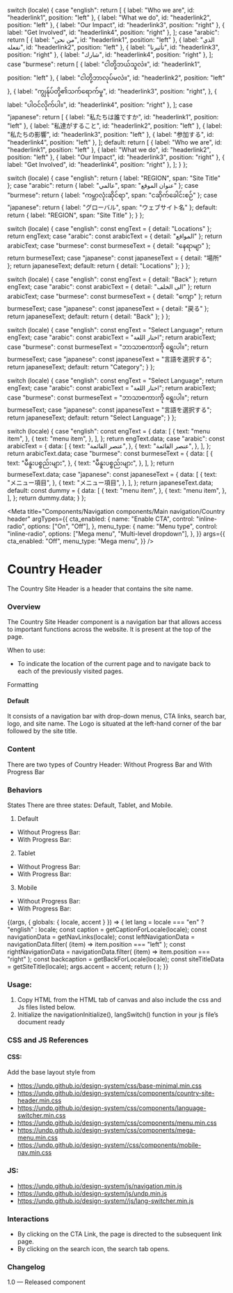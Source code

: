 
  switch (locale) {
    case "english":
      return [
        { label: "Who we are", id: "headerlink1", position: "left" },
        { label: "What we do", id: "headerlink2", position: "left" },
        { label: "Our Impact", id: "headerlink3", position: "right" },
        { label: "Get Involved", id: "headerlink4", position: "right" },
      ];
    case "arabic":
      return [
        { label: "من نحن", id: "headerlink1", position: "left" },
        { label: "الذي نفعله", id: "headerlink2", position: "left" },
        { label: "تأثيرنا", id: "headerlink3", position: "right" },
        { label: "شارك", id: "headerlink4", position: "right" },
      ];
    case "burmese":
      return [
        { label: "ငါတို့ဘယ်သူလဲ။", id: "headerlink1", position: "left" },
        { label: "ငါတို့ဘာလုပ်မလဲ။", id: "headerlink2", position: "left" },
        {
          label: "ကျွန်ုပ်တို့၏သက်ရောက်မှု",
          id: "headerlink3",
          position: "right",
        },
        { label: "ပါဝင်လိုက်ပါ။", id: "headerlink4", position: "right" },
      ];
    case "japanese":
      return [
        { label: "私たちは誰ですか", id: "headerlink1", position: "left" },
        { label: "私達がすること", id: "headerlink2", position: "left" },
        { label: "私たちの影響", id: "headerlink3", position: "left" },
        { label: "参加する", id: "headerlink4", position: "left" },
      ];
    default:
      return [
        { label: "Who we are", id: "headerlink1", position: "left" },
        { label: "What we do", id: "headerlink2", position: "left" },
        { label: "Our Impact", id: "headerlink3", position: "right" },
        { label: "Get Involved", id: "headerlink4", position: "right" },
      ];
  }
};

  switch (locale) {
    case "english":
      return { label: "REGION", span: "Site Title" };
    case "arabic":
      return { label: "عالمي", span: "عنوان الموقع" };
    case "burmese":
      return { label: "ကမ္ဘာလုံးဆိုင်ရာ", span: "ငဆိုက်ခေါင်းစဉ်" };
    case "japanese":
      return { label: "グローバル", span: "ウェブサイト名" };
    default:
      return { label: "REGION", span: "Site Title" };
  }
};

  switch (locale) {
    case "english":
      const engText = { detail: "Locations" };
      return engText;
    case "arabic":
      const arabicText = { detail: "المواقع" };
      return arabicText;
    case "burmese":
      const burmeseText = { detail: "နေရာမျာ" };
      return burmeseText;
    case "japanese":
      const japaneseText = { detail: "場所" };
      return japaneseText;
    default:
      return { detail: "Locations" };
  }
};

  switch (locale) {
    case "english":
      const engText = { detail: "Back" };
      return engText;
    case "arabic":
      const arabicText = { detail: "الى الخلف" };
      return arabicText;
    case "burmese":
      const burmeseText = { detail: "ကျော" };
      return burmeseText;
    case "japanese":
      const japaneseText = { detail: "戻る" };
      return japaneseText;
    default:
      return { detail: "Back" };
  }
};

  switch (locale) {
    case "english":
      const engText = "Select Language";
      return engText;
    case "arabic":
      const arabicText = "اختار اللغة";
      return arabicText;
    case "burmese":
      const burmeseText = "ဘာသာစကားကို ရွေးပါ။";
      return burmeseText;
    case "japanese":
      const japaneseText = "言語を選択する";
      return japaneseText;
    default:
      return "Category";
  }
};

  switch (locale) {
    case "english":
      const engText = "Select Language";
      return engText;
    case "arabic":
      const arabicText = "اختار اللغة";
      return arabicText;
    case "burmese":
      const burmeseText = "ဘာသာစကားကို ရွေးပါ။";
      return burmeseText;
    case "japanese":
      const japaneseText = "言語を選択する";
      return japaneseText;
    default:
      return "Select Language";
  }
};

  switch (locale) {
    case "english":
      const engText = {
        data: [
          {
            text: "menu item",
          },
          {
            text: "menu item",
          },
        ],
      };
      return engText.data;
    case "arabic":
      const arabicText = {
        data: [
          {
            text: "عنصر القائمة",
          },
          {
            text: "عنصر القائمة",
          },
        ],
      };
      return arabicText.data;
    case "burmese":
      const burmeseText = {
        data: [
          {
            text: "မီနူးပစ္စည်းများ",
          },
          {
            text: "မီနူးပစ္စည်းများ",
          },
        ],
      };
      return burmeseText.data;
    case "japanese":
      const japaneseText = {
        data: [
          {
            text: "メニュー項目",
          },
          {
            text: "メニュー項目",
          },
        ],
      };
      return japaneseText.data;
    default:
      const dummy = {
        data: [
          {
            text: "menu item",
          },
          {
            text: "menu item",
          },
        ],
      };
      return dummy.data;
  }
};

<Meta
  title="Components/Navigation components/Main navigation/Country header"
  argTypes={{
    cta_enabled: {
      name: "Enable CTA",
      control: "inline-radio",
      options: ["On", "Off"],
    },
    menu_type: {
      name: "Menu type",
      control: "inline-radio",
      options: ["Mega menu", "Multi-level dropdown"],
    },
  }}
  args={{
    cta_enabled: "Off",
    menu_type: "Mega menu",
  }}
/>

<style>{`
  iframe {
    min-height: 400px;
  }
`}</style>

# Country Header

The Country Site Header is a header that contains the site name.

### Overview

The Country Site Header component is a navigation bar that allows access to important functions across the website. It is present at the top of the page.

When to use:

- To indicate the location of the current page and to navigate back to each of the previously visited pages.

Formatting

#### Default

It consists of a navigation bar with drop-down menus, CTA links, search bar, logo, and site name. The Logo is situated at the left-hand corner of the bar followed by the site title.

### Content

There are two types of Country Header: Without Progress Bar and With Progress Bar

### Behaviors

States
There are three states: Default, Tablet, and Mobile.

1. Default

- Without Progress Bar:
- With Progress Bar:

2. Tablet

- Without Progress Bar:
- With Progress Bar:

3. Mobile

- Without Progress Bar:
- With Progress Bar:

<Canvas>
  <Story
    name="Country header"
    parameters={{
      layout: "fullscreen",
      docs: {
        inlineStories: false,
        iframeHeight: "100%",
      },
    }}
  >
    {(args, { globals: { locale, accent } }) => {
      let lang = locale === "en" ? "english" : locale;
      const caption = getCaptionForLocale(locale);
      const navigationData = getNavLinks(locale);
      const leftNavigationData = navigationData.filter(
        (item) => item.position === "left"
      );
      const rightNavigationData = navigationData.filter(
        (item) => item.position === "right"
      );
      const backcaption = getBackForLocale(locale);
      const siteTitleData = getSiteTitle(locale);
      args.accent = accent;
      return (
        <CountrySiteHeader
          siteTitleData={siteTitleData}
          backcaption={backcaption}
          locale={locale}
          leftNavigationData={leftNavigationData}
          navigationData={navigationData}
          rightNavigationData={rightNavigationData}
          menuData={navigationData}
          languageswitcherData={Languageswitcher(locale)}
          text={caption}
          locationData={getLocationDataForLocale(locale)}
          langSelect={getSelectlanguage(locale)}
          {...args}
        ></CountrySiteHeader>
      );
    }}
  </Story>
</Canvas>

### Usage:

1. Copy HTML from the HTML tab of canvas and also include the css and Js files listed below.
2. Initialize the navigationInitialize(), langSwitch() function in your js file’s document ready

### CSS and JS References

#### CSS:

Add the base layout style from

- https://undp.github.io/design-system/css/base-minimal.min.css
- https://undp.github.io/design-system/css/components/country-site-header.min.css
- https://undp.github.io/design-system/css/components/language-switcher.min.css
- https://undp.github.io/design-system/css/components/menu.min.css
- https://undp.github.io/design-system/css/components/mega-menu.min.css
- https://undp.github.io/design-system//css/components/mobile-nav.min.css

### JS:

- https://undp.github.io/design-system/js/navigation.min.js
- https://undp.github.io/design-system/js/undp.min.js
- https://undp.github.io/design-system//js/lang-switcher.min.js

### Interactions

- By clicking on the CTA Link, the page is directed to the subsequent link page.
- By clicking on the search icon, the search tab opens.

### Changelog

1.0 — Released component
